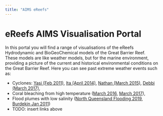 ```yaml
---
title: "AIMS eReefs"
---
```


# eReefs AIMS Visualisation Portal

In this portal you will find a range of visualisations of the eReefs Hydrodynamic and BioGeoChemical models of the Great Barrier Reef. These models are like weather models, but for the marine environment, providing a picture of the current and historical environmental conditions on the Great Barrier Reef. Here you can see past extreme weather events such as:

- Cyclones: [Yasi (Feb 2011)](), [Ita (April 2014)](), [Nathan (March 2015)](), [Debbi (March 2017)](),
- Coral bleaching from high temperature ([March 2016](), [March 2017]()),
- Flood plumes with low salinity ([North Queensland Flooding 2019](), [Burdekin Jan 2011]())
- TODO: insert links above

